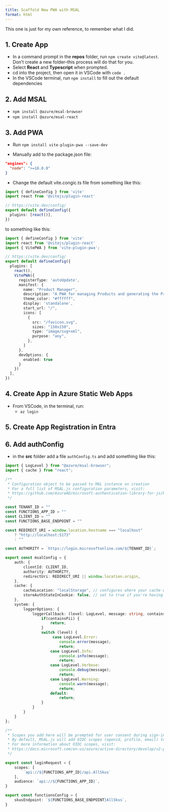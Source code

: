 ```yaml
---
title: Scaffold New PWA with MSAL
format: html
---
```


This one is just for my own reference, to remember what I did.

## 1. Create App

- In a command prompt in the **repos** folder, run `npm create vite@latest`.  Don't create a new folder--this process will do that for you.
- Select **React** and **Typescript** when prompted.
- cd into the project, then open it in VSCode with `code .`
- In the VSCode terminal, run `npm install` to fill out the default dependencies

## 2.  Add MSAL

- `npm install @azure/msal-browser`
- `npm install @azure/msal-react`

## 3. Add PWA

- Run `npm install vite-plugin-pwa --save-dev`

- Manually add to the package.json file:

```json
"engines": {
  "node": ">=18.0.0"
}
```

- Change the default vite.congic.ts file from something like this:

```ts
import { defineConfig } from 'vite'
import react from '@vitejs/plugin-react'

// https://vite.dev/config/
export default defineConfig({
  plugins: [react()],
})
```

to something like this:

```ts
import { defineConfig } from 'vite'
import react from '@vitejs/plugin-react'
import { VitePWA } from 'vite-plugin-pwa';

// https://vite.dev/config/
export default defineConfig({
  plugins: [
    react(),
    VitePWA({
      registerType: 'autoUpdate',
      manifest: {
        name: "Product Manager",
        description: "A PWA for managing Products and generating the Pricelist PDF",
        theme_color: "#ffffff",
        display: 'standalone',
        start_url: "/",
        icons: [
          {
            src: "/favicon.svg",
            sizes: "150x150",
            type: "image/svg+xml",
            purpose: "any",
          },
        ]
      },
      devOptions: {
        enabled: true
      }
    })
  ],
})
```

## 4. Create App in Azure Static Web Apps

- From VSCode, in the terminal, run:
    - `az login`
    


## 5. Create App Registration in Entra


## 6. Add authConfig

- in the **src** folder add a file `authConfig.ts` and add something like this:

```ts
import { LogLevel } from "@azure/msal-browser";
import { cache } from "react";

/**
 * Configuration object to be passed to MAL instance on creation
 * For a full list of MSAL.js configuration parameters, visit:
 * https://github.com/AzureAD/microsoft-authentication-library-for-js/blob/dev/lib/msal-browser/docs/configuration.md
 */

const TENANT_ID = ""
const FUNCTIONS_APP_ID = ""
const CLIENT_ID = ""
const FUNCTIONS_BASE_ENDPOINT = ""

const REDIRECT_URI = window.location.hostname === "localhost"
    ? "http://localhost:5173"
    : ""

const AUTHORITY = `https://login.microsoftonline.com/${TENANT_ID}`;

export const msalConfig = {
    auth: {
        clientId: CLIENT_ID,
        authority: AUTHORITY,
        redirectUri: REDIRECT_URI || window.location.origin,
    },
    cache: {
        cacheLocation: "localStorage", // configures where your cache will be stored
        storeAuthStateInCookie: false, // set to true if you're having issues on IE11 or Edge
    },
    system: {
        loggerOptions: {
            loggerCallback: (level: LogLevel, message: string, containsPii: boolean) => {
                if(containsPii) {
                    return;
                }
                switch (level) {
                     case LogLevel.Error:
                        console.error(message);
                        return;
                    case LogLevel.Info:
                        console.info(message);
                        return;
                    case LogLevel.Verbose:
                        console.debug(message);
                        return;
                    case LogLevel.Warning:
                        console.warn(message);
                        return;
                    default:
                        return;
                }
            }
        }
    }
};

/**
 * Scopes you add here will be prompted for user consent during sign-in.
 * By default, MSAL.js will add OIDC scopes (openid, profile, email) to any login request.
 * For more information about OIDC scopes, visit:
 * https://docs.microsoft.com/en-us/azure/active-directory/develop/v2-permissions-and-consent#openid-connect-scopes
 */

export const loginRequest = {
    scopes: [
        `api://${FUNCTIONS_APP_ID}/api.AllSkus`
    ],
    audience: `api://${FUNCTIONS_APP_ID}`,
}

export const functionsConfig = {
    skusEndpoint: `${FUNCTIONS_BASE_ENDPOINT}AllSkus`,
}
```
